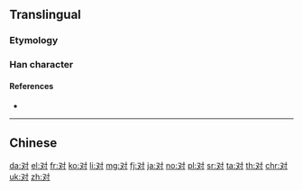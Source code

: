 {{also|対|對}}
==Translingual==
{{Han simplified forms|對|対|对}}
{{stroke order|strokes=5}}
{{stroke order|type=animate}}

===Etymology===
{{Han simp|對|f=⿱业𦍌|t=又}}

===Han character===
{{Han char|rn=41|rad=寸|as=02|sn=5|four=|canj=EDI|ids=⿰又寸}}

====References====
* {{Han ref|kx=0293.321|dkj=07413|dj=0581.060|hdz=10503.100|uh=5BF9|ud=23545}}

----

==Chinese==
{{zh-see|對}}

[[da:对]]
[[el:对]]
[[fr:对]]
[[ko:对]]
[[li:对]]
[[mg:对]]
[[fj:对]]
[[ja:对]]
[[no:对]]
[[pl:对]]
[[sr:对]]
[[ta:对]]
[[th:对]]
[[chr:对]]
[[uk:对]]
[[zh:对]]